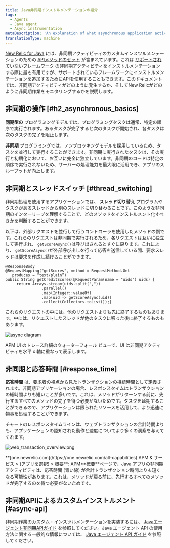```yaml
---
title: Java非同期インストルメンテーションの紹介
tags:
  - Agents
  - Java agent
  - Async instrumentation
metaDescription: 'An explanation of what asynchronous application activity is, and how it impacts New Relic performance monitoring of Java applications.'
translationType: machine
---
```




[New Relic for Java](/docs/agents/java-agent/getting-started/introduction-new-relic-java) には、非同期アクティビティのカスタムインスツルメンテーションのための [APIメソッドのセット](/docs/agents/java-agent/java-agent-api/java-agent-api-asynchronous-applications) が含まれています。これは [サポートされていないフレームワーク](/docs/agents/java-agent/getting-started/compatibility-requirements-java-agent#frameworks) の非同期アクティビティをインストルメンテーションする際に最も有用ですが、サポートされているフレームワークにインストルメンテーションを追加するためにAPIを使用することもできます。このドキュメントでは、非同期アクティビティがどのように発生するか、そしてNew Relicがどのように非同期作業をモニタリングするかを説明します。

## 非同期の操作 [#h2_asynchronous_basics]

**同期型の** プログラミングモデルでは、プログラミングタスクは通常、特定の順序で実行されます。あるタスクが完了すると次のタスクが開始され、各タスクは次のタスクの完了を阻止します。

**非同期** プログラミングでは、ノンブロッキングモデルを採用しているため、タスクを並行して実行することができます。非同期に実行されたタスクは、その実行と初期化において、お互いに完全に独立しています。非同期のコードは特定の順序で実行されないため、サーバーの処理能力を最大限に活用でき、アプリのスループットが向上します。

## 非同期とスレッドスイッチ [#thread_switching]

非同期処理を使用するアプリケーションでは、 **スレッド切り替え** プログラムやタスクがあるスレッドから別のスレッドに切り替わることです。このような非同期のインターリーブを理解することで、どのメソッドをインストルメント化すべきかを判断することができます。

以下は、外部リクエストを並行して行うコントローラを使用したメソッドの例です。これらのリクエストは非同期で実行されるため、各リクエストは互いに独立して実行され、 `getScoreAsync()`は呼び出されるとすぐに戻ります。これにより、 `getScoreAsync()`が外部呼び出しを行って応答を送信している間、要求スレッドは要求を作成し続けることができます。

```
@ResponseBody
@RequestMapping("getScores", method = RequestMethod.Get
   produces = “text/plain”)
public String getCreditScores(@RequestParam(name = "uids") uids) {
     return Arrays.stream(uids.split(","))
                .parallel()
                .map(Integer::valueOf)
                .map(uid -> getScoreAsync(uid))
                .collect(Collectors.toList());}
```

これらのリクエストの中には、他のリクエストよりも先に終了するものもあります。中には、リクエストしたスレッドが他のタスクに移った後に終了するものもあります。

<img
  title="async diagram"
  alt="async diagram"
  src={apmJavaAsyncActivity}
/>

APM UI のトレース詳細のウォーターフォール ビューで、UI は非同期アクティビティを水平 x 軸に重なって表示します。

## 非同期と応答時間 [#response_time]

**応答時間** は、要求者の視点から見たトランザクションの持続時間として定義されます。非同期アプリケーションの場合、レスポンスタイムはトランザクションの総時間よりも短いことが多いです。これは、メソッドがリターンする前に、先行するすべてのメソッドの完了を待つ必要がないためです。タスクを延期することができるので、アプリケーションは限られたリソースを活用して、より迅速に物事を処理することができます。

チャートのレスポンスタイムラインは、ウェブトランザクションの合計時間よりも、アプリケーションの認知された動作と速度についてより多くの洞察を与えてくれます。

<img
  title="web_transaction_overview.png"
  alt="web_transaction_overview.png"
  src={apmWebTransactionOverview}
/>

<figcaption>
  **[one.newrelic.com](https://one.newrelic.com/all-capabilities) APM & サービス > (アプリを選択) > 概要**: APM**概要**ページで、Java アプリの非同期アクティビティは、応答時間 (青い線) が合計トランザクション時間よりも短くなる可能性があります。これは、メソッドが戻る前に、先行するすべてのメソッドが完了するのを待つ必要がないためです。
</figcaption>

## 非同期APIによるカスタムインストルメント [#async-api]

非同期作業のカスタム・インスツルメンテーションを実装するには、 [Javaエージェント非同期APIガイド](/docs/agents/java-agent/java-agent-api/java-agent-asynchronous-api-guide) を参照してください。Java エージェント API の使用方法に関する一般的な情報については、 [Java エージェント API ガイド](/docs/agents/java-agent/custom-instrumentation/java-agent-api-guide) を参照してください。